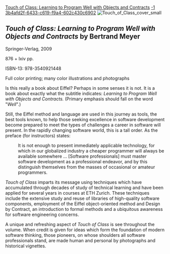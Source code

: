 [[Property:title|Touch of Class: Learning to Program Well with Objects and Contracts]]
[[Property:weight|-1]]
[[Property:uuid|3b4afd2f-6433-c619-f9a4-602c430c6902]]
[[Image:Touch of Class cover small]]



=='''''Touch of Class: Learning to Program Well with Objects and Contracts''''' by Bertrand Meyer==

Springer-Verlag, 2009

876 + lxiv pp.

<nowiki>ISBN-13: 978-3540921448 </nowiki>

Full color printing; many color illustrations and photographs


Is this really a book about Eiffel? Perhaps in some senses it is not. It is a book about exactly what the subtitle indicates: ''Learning to Program Well with Objects and Contracts.'' (Primary emphasis should fall on the word "''Well''".) 

Still, the Eiffel method and language are used in this journey as tools, the best tools known, to help those seeking excellence in software development become prepared to meet the types of challenges a career in software will present.  In the rapidly changing software world, this is a tall order. As the preface (for instructors) states: 

: It is not enough to present immediately applicable technology, for which in our globalized industry a cheaper programmer will always be available somewhere ... [Software professionals] must master software development as a professional endeavor, and by this distinguish themselves from the masses of occasional or amateur programmers.


''Touch of Class'' imparts its message using techniques which have accumulated through decades of study of technical learning and have been applied for several years in courses at ETH Zurich. These techniques include the extensive study and reuse of libraries of high-quality software components, employment of the Eiffel object-oriented method and Design by Contract, an introduction to formal methods and a ubiquitous awareness for software engineering concerns. 

A unique and refreshing aspect of ''Touch of Class'' is see throughout the volume. When credit is given for ideas which form the foundation of modern software thinking, those pioneers, on whose shoulders all software professionals stand, are made human and personal by photographs and historical vignettes. 




